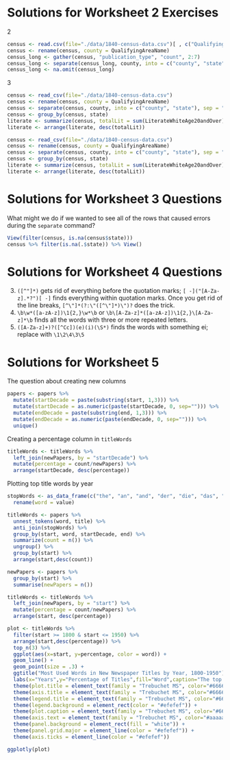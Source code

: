 # Solutions for Worksheet 2 Exercises

2
```r
census <- read.csv(file="./data/1840-census-data.csv")[ , c("QualifyingAreaName", "Newspapers", "Newspapers_Daily", "Newspapers_Weekly", "Newspapers_SemiTriWeekly", "Periodicals", "PrintingOffices")]
census <- rename(census, county = QualifyingAreaName)
census_long <- gather(census, "publication_type", "count", 2:7)
census_long <- separate(census_long, county, into = c("county", "state"), sep = "\\, ")
census_long <- na.omit(census_long)
```

3
```r
census <- read_csv(file="./data/1840-census-data.csv")
census <- rename(census, county = QualifyingAreaName)
census <- separate(census, county, into = c("county", "state"), sep = "\\, ")
census <- group_by(census, state)
literate <- summarize(census, totalLit = sum(LiterateWhiteAge20andOver))
literate <- arrange(literate, desc(totalLit))

census <- read_csv(file="./data/1840-census-data.csv")
census <- rename(census, county = QualifyingAreaName)
census <- separate(census, county, into = c("county", "state"), sep = "\\, ")
census <- group_by(census, state)
literate <- summarize(census, totalLit = sum(LiterateWhiteAge20andOver) / sum(TotalPopulation))
literate <- arrange(literate, desc(totalLit))
```


# Solutions for Worksheet 3 Questions

What might we do if we wanted to see all of the rows that caused errors during the `separate` command? 

```r
View(filter(census, is.na(census$state)))
census %>% filter(is.na(.$state)) %>% View()
```

# Solutions for Worksheet 4 Questions

3. `([^"]*)` gets rid of everything before the quotation marks; `[ -]("[A-Za-z].*?")[ -]` finds everything within quotation marks. Once you get rid of the line breaks, `[^\"]*(?:\"([^\"]*)\")? ` does the trick.
4. `\b\w*([a-zA-z])\1{2,}\w*\b` or `\b\[A-Za-z]*([a-zA-z])\1{2,}\[A-Za-z]*\b` finds all the words with three or more repeated letters. 
5. `([A-Za-z]+)?([^Cc])(e)(i)(\S*)` finds the words with something ei; replace with `\1\2\4\3\5`

# Solutions for Worksheet 5

The question about creating new columns

```r
papers <- papers %>%
  mutate(startDecade = paste(substring(start, 1,3))) %>%
  mutate(startDecade = as.numeric(paste(startDecade, 0, sep=""))) %>%
  mutate(endDecade = paste(substring(end, 1,3))) %>%
  mutate(endDecade = as.numeric(paste(endDecade, 0, sep=""))) %>%
  unique()
```

Creating a percentage column in `titleWords`

```r

titleWords <- titleWords %>%
  left_join(newPapers, by = "startDecade") %>%
  mutate(percentage = count/newPapers) %>%
  arrange(startDecade, desc(percentage))

```

Plotting top title words by year

```r

stopWords <- as_data_frame(c("the", "an", "and", "der", "die", "das", "und", "of","in","aus","dem","or")) %>%
  rename(word = value)

titleWords <- papers %>% 
  unnest_tokens(word, title) %>%
  anti_join(stopWords) %>%
  group_by(start, word, startDecade, end) %>% 
  summarize(count = n()) %>%
  ungroup() %>%
  group_by(start) %>%
  arrange(start,desc(count)) 

newPapers <- papers %>% 
  group_by(start) %>%
  summarise(newPapers = n())

titleWords <- titleWords %>%
  left_join(newPapers, by = "start") %>%
  mutate(percentage = count/newPapers) %>%
  arrange(start, desc(percentage))

plot <- titleWords %>% 
  filter(start >= 1800 & start <= 1950) %>%
  arrange(start,desc(percentage)) %>%
  top_n(3) %>%
  ggplot(aes(x=start, y=percentage, color = word)) +
  geom_line() +
  geom_point(size = .3) +
  ggtitle("Most Used Words in New Newspaper Titles by Year, 1800-1950") +
  labs(x="Years",y="Percentage of Titles",fill="Word",caption="The top words used in the titles of new newspapers during the nineteenth century by decade") + 
  theme(plot.title = element_text(family = "Trebuchet MS", color="#666666", face="bold", size=18, hjust=0.5)) +
  theme(axis.title = element_text(family = "Trebuchet MS", color="#666666", face="bold", size=14)) + 
  theme(legend.title = element_text(family = "Trebuchet MS", color="#666666", face="bold", size=14)) +
  theme(legend.background = element_rect(color = "#efefef")) +
  theme(plot.caption = element_text(family = "Trebuchet MS", color="#666666", size=10, hjust = 0.5, margin = margin(15, 0, 15, 0))) +
  theme(axis.text = element_text(family = "Trebuchet MS", color="#aaaaaa", face="bold", size=10)) +
  theme(panel.background = element_rect(fill = "white")) +
  theme(panel.grid.major = element_line(color = "#efefef")) +
  theme(axis.ticks = element_line(color = "#efefef"))

ggplotly(plot)

```
